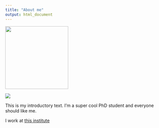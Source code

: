 ```yaml
---
title: "About me"
output: html_document
---
```


<img src="images/me.png" width="200">

![](images/me.png)

This is my introductory text. I'm a super cool PhD student and everyone should like me.

I work at [this institute](http://www.ipsy.ovgu.de/en/exppsy.html)
